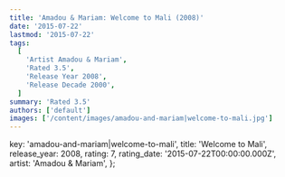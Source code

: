 ```yaml
---
title: 'Amadou & Mariam: Welcome to Mali (2008)'
date: '2015-07-22'
lastmod: '2015-07-22'
tags:
  [
    'Artist Amadou & Mariam',
    'Rated 3.5',
    'Release Year 2008',
    'Release Decade 2000',
  ]
summary: 'Rated 3.5'
authors: ['default']
images: ['/content/images/amadou-and-mariam|welcome-to-mali.jpg']
---
```


  key: 'amadou-and-mariam|welcome-to-mali',
  title: 'Welcome to Mali',
  release_year: 2008,
  rating: 7,
  rating_date: '2015-07-22T00:00:00.000Z',
  artist: 'Amadou & Mariam',
};

<MusicRating data={data} />
